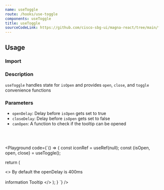 ```yaml
---
name: useToggle
route: /hooks/use-toggle
components: useToggle
title: useToggle
sourceCodeLink: https://github.com/cisco-sbg-ui/magna-react/tree/main/framework/hooks/useToggle
---
```


## Usage

### Import

<ComponentImport components="useToggle" />

### Description

`useToggle` handles state for `isOpen` and provides `open`, `close`, and `toggle` convenience functions

### Parameters

- `openDelay`: Delay before `isOpen` gets set to true
- `closeDelay`: Delay before `isOpen` gets set to false
- `canOpen`: A function to check if the tooltip can be opened

<br />
<br />

<Playground
  code={`() => {
  const iconRef = useRef(null);
  const {isOpen, open, close} = useToggle();

return (

<>
  By default the openDelay is 400ms
  <br />
  <br />
  <AIcon ref={iconRef} onMouseEnter={open} onMouseLeave={close}>
    information
  </AIcon>
  <ATooltip anchorRef={iconRef} open={isOpen} pointer>
    Tooltip
  </ATooltip>
</>
); } `} />
